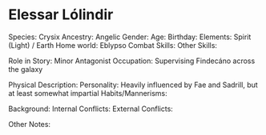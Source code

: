 # Elessar Lólindir

Species: Crysix
Ancestry: Angelic
Gender:
Age:
Birthday:
Elements: Spirit (Light) / Earth
Home world: Eblypso
Combat Skills:
Other Skills:

Role in Story: Minor Antagonist
Occupation: Supervising Findecáno across the galaxy

Physical Description:
Personality: Heavily influenced by Fae and Sadrill, but at least somewhat impartial
Habits/Mannerisms:

Background:
Internal Conflicts:
External Conflicts:

Other Notes:
